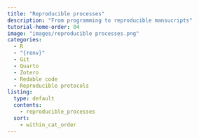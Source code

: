 ```yaml
---
title: "Reproducible processes"
description: "From programming to reproducible mansucripts"
tutorial-home-order: 04
image: "images/reproducible processes.png"
categories:
  - R
  - "{renv}"
  - Git
  - Quarto
  - Zotero
  - Redable code
  - Reproducible protocols
listing:
  type: default
  contents:
    - reproducible_processes
  sort:
    - within_cat_order
---
```


